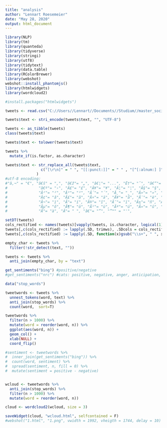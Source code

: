 ---
title: "analysis"
author: "Lennart Roesemeier"
date: "May 28, 2020"
output: html_document
---



```{r}
library(NLP)
library(tm)
library(quanteda)
library(tidyverse)
library(stringi)
library(utf8)
library(tidytext)
library(data.table)
library(RColorBrewer)
library(webshot)
webshot::install_phantomjs()
library(htmlwidgets)
library(wordcloud2)

#install.packages("htmlwidgets")
```


```{r}
tweets <- read.csv("C://Users//Lennart//Documents//Studium//master_sociology//data_computingdisp//term paper//data//dataappend.csv", header=T)

tweets$text <- stri_encode(tweets$text, "", "UTF-8")
```

```{r}
tweets <- as_tibble(tweets)
class(tweets$text)

tweets$text <- tolower(tweets$text)

tweets %>%
  mutate_if(is.factor, as.character) 

tweets$text <- str_replace_all(tweets$text,
                c("[\r\n]" = " ", "[[:punct:]]" = " " , "[^[:alnum:] ]" = " ", "[^a-zA-Z0-9]" = " ")
              )
#utf-8 encoding:
#"â‚¬" = "€", "â€š" = ",", "â€ž"= "„", "â€¦"= "...", "Ë†"= "ˆ", "â€“"= "–",  "â€”"= "--", 
#              "â€º"= "›", "Â£"= "£", "Â¥"= "¥", "Â¦"= "¦", "Â§"= "§", "Â¨"= "¨", "Â«"= "«", "Â°"= "°", 
#              "Â²"= "²", "Â³"= "³", "Â´"= "´", "Â¸"= "¸", "Â»"= "»", "Â¿"= "¿", "ÃŸ"= "ß", "Ã¡"= "á", 
#              "Ã¢"= "â", "Ã£"= "ã", "Ã¤"= "ä", "Ã¥"= "å", "Ã¨"= "è", "Ã©"= "é", "Ãª"= "ê", "Ã«"= "ë", 
#              "Ã¬"= "ì", "Ã"= "í", "Ã®"= "î", "Ã¯"= "ï", "Ã±"= "ñ", "Ã²"= "ò", "Ã³"= "ó", "Ã´"= "ô", 
#              "Ãµ"= "õ", "Ã¶"= "ö", "Ã¹"= "ù", "Ãº"= "ú", "Ã»"= "û", "Ã¼"= "ü", "Ã½"= "ý", "Ã¿"= "ÿ", 
#              "Ã"= "à", "Â"= " ", "â€"= "”", "”™" = "'", 

setDT(tweets)
cols_rectified <- names(tweets)[vapply(tweets, is.character, logical(1))]
tweets[,c(cols_rectified) := lapply(.SD, trimws), .SDcols = cols_rectified]
tweets[,c(cols_rectified) := lapply(.SD, function(x)gsub("\\s+", " ", x)), .SDcols = cols_rectified]

empty_char <- tweets %>%
  filter(!str_detect(text, ""))

tweets <- tweets %>%
  anti_join(empty_char, by = "text")

```


```{r}
get_sentiments("bing") #positive/negative
#get_sentiments("nrc") #cats: positive, negative, anger, anticipation, disgust, fear, joy, sadness, surprise, and trust www.tidytextmining.com/sentiment.html
```

```{r}
data("stop_words")

tweetwords <- tweets %>%
  unnest_tokens(word, text) %>%
  anti_join(stop_words) %>%
  count(word,  sort=T)

tweetwords %>%
  filter(n > 1000) %>%
  mutate(word = reorder(word, n)) %>%
  ggplot(aes(word, n)) +
  geom_col() +
  xlab(NULL) +
  coord_flip()
```


```{r fig.height = 11, fig.width = 9}
#sentiment <- tweetwords %>%
#  inner_join(get_sentiments("bing")) %>%
#  count(word, sentiment) %>%
#  spread(sentiment, n, fill = 0) %>%
#  mutate(sentiment = positive - negative)


wcloud <- tweetwords %>%
  anti_join(stop_words) %>%
  filter(n > 1000) %>%
  mutate(word = reorder(word, n))

cloud <- wordcloud2(wcloud, size = 3)

saveWidget(cloud, "wcloud.html", selfcontained = F)
#webshot("1.html", "1.png", vwidth = 1992, vheigth = 1744, delay = 10)
```






